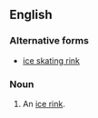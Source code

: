 ==English==

===Alternative forms===
* [[ice skating rink]]

===Noun===
{{en-noun|head=[[ice]]-[[skating]] [[rink]]}}

# {{context|rare}} An [[ice rink]].